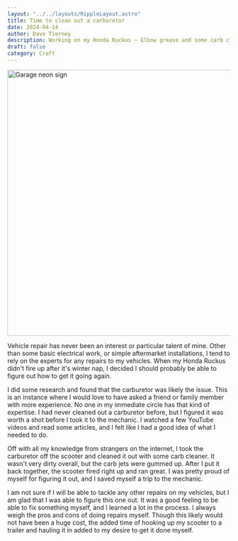 ```yaml
---
layout: "../../layouts/RippleLayout.astro"
title: Time to clean out a carburetor
date: 2024-04-14
author: Dave Tierney
description: Working on my Honda Ruckus ~ Elbow grease and some carb cleaner to save a trip to the mechanic.
draft: false
category: Craft
---
```



<Image src={garage} alt="Garage neon sign" height="600" width="1200" />

Vehicle repair has never been an interest or particular talent of mine. Other than some basic electrical work, or simple aftermarket installations, I tend to rely on the experts for any repairs to my vehicles. When my Honda Ruckus didn't fire up after it's winter nap, I decided I should probably be able to figure out how to get it going again.

I did some research and found that the carburetor was likely the issue. This is an instance where I would love to have asked a friend or family member with more experience. No one in my immediate circle has that kind of expertise. I had never cleaned out a carburetor before, but I figured it was worth a shot before I took it to the mechanic. I watched a few YouTube videos and read some articles, and I felt like I had a good idea of what I needed to do.

Off with all my knowledge from strangers on the internet, I took the carburetor off the scooter and cleaned it out with some carb cleaner. It wasn't very dirty overall, but the carb jets were gummed up. After I put it back together, the scooter fired right up and ran great. I was pretty proud of myself for figuring it out, and I saved myself a trip to the mechanic.

I am not sure if I will be able to tackle any other repairs on my vehicles, but I am glad that I was able to figure this one out. It was a good feeling to be able to fix something myself, and I learned a lot in the process. I always weigh the pros and cons of doing repairs myself. Though this likely would not have been a huge cost, the added time of hooking up my scooter to a trailer and hauling it in added to my desire to get it done myself.
